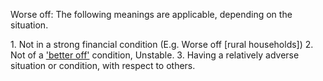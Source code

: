 Worse off: The following meanings are applicable, depending on the situation.

1. Not in a strong financial condition (E.g. Worse off [rural households])
2. Not of a [['better off']] condition, Unstable.
3. Having a relatively adverse situation or condition, with respect to others.

{{rfc}}